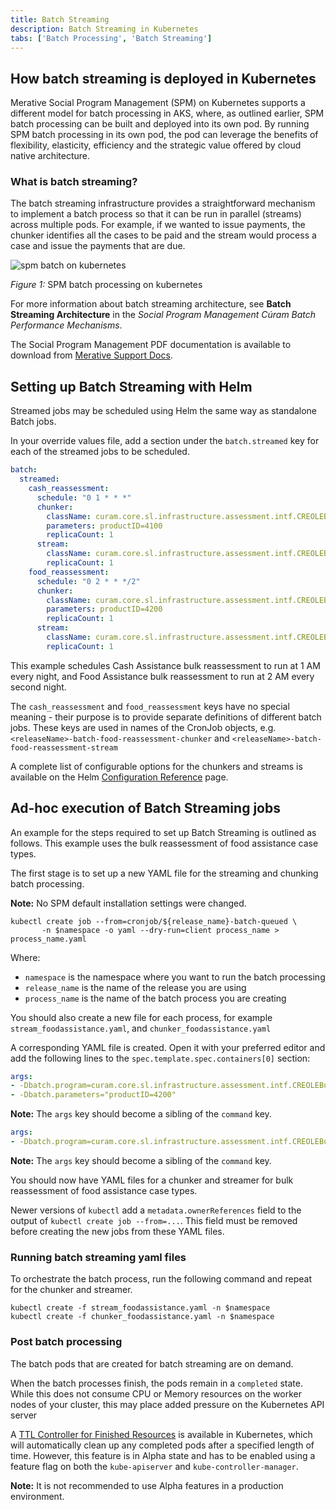 ```yaml
---
title: Batch Streaming
description: Batch Streaming in Kubernetes
tabs: ['Batch Processing', 'Batch Streaming']
---
```


## How batch streaming is deployed in Kubernetes

Merative Social Program Management (SPM) on Kubernetes supports a different model for batch processing in AKS, where, as outlined earlier, SPM batch processing can be built and deployed into its own pod.
By running SPM batch processing in its own pod, the pod can leverage the benefits of flexibility, elasticity, efficiency and the strategic value offered by cloud native architecture.

### What is batch streaming?

The batch streaming infrastructure provides a straightforward mechanism to implement a batch process so that it can be run in parallel (streams) across multiple pods.
For example, if we wanted to issue payments, the chunker identifies all the cases to be paid and the stream would process a case and issue the payments that are due.

![spm batch on kubernetes](../../../images/spm_batch_processing_on_kubernetes.png)
<Caption>

*Figure 1:* SPM batch processing on kubernetes

</Caption>

For more information about batch streaming architecture, see **Batch Streaming Architecture** in the *Social Program Management Cúram Batch Performance Mechanisms*.

<InlineNotification>

The Social Program Management PDF documentation is available to download from [Merative Support Docs](https://curam-spm-devops.github.io/wh-support-docs/spm/pdf-documentation/).

</InlineNotification>

## Setting up Batch Streaming with Helm

Streamed jobs may be scheduled using Helm the same way as standalone Batch jobs.

In your override values file, add a section under the `batch.streamed` key for each of the streamed jobs to be scheduled.

```yaml
batch:
  streamed:
    cash_reassessment:
      schedule: "0 1 * * *"
      chunker:
        className: curam.core.sl.infrastructure.assessment.intf.CREOLEBulkCaseChunkReassessmentByProduct.process
        parameters: productID=4100
        replicaCount: 1
      stream:
        className: curam.core.sl.infrastructure.assessment.intf.CREOLEBulkCaseChunkReassessmentStream.process
        replicaCount: 1
    food_reassessment:
      schedule: "0 2 * * */2"
      chunker:
        className: curam.core.sl.infrastructure.assessment.intf.CREOLEBulkCaseChunkReassessmentByProduct.process
        parameters: productID=4200
        replicaCount: 1
      stream:
        className: curam.core.sl.infrastructure.assessment.intf.CREOLEBulkCaseChunkReassessmentStream.process
        replicaCount: 1
```

This example schedules Cash Assistance bulk reassessment to run at 1 AM every night, and Food Assistance bulk reassessment to run at 2 AM every second night.

The `cash_reassessment` and `food_reassessment` keys have no special meaning - their purpose is to provide separate definitions of different batch jobs.
These keys are used in names of the CronJob objects, e.g. `<releaseName>-batch-food-reassessment-chunker` and `<releaseName>-batch-food-reassessment-stream`

A complete list of configurable options for the chunkers and streams is available on the Helm [Configuration Reference](/deployment/config-reference#batch-jobs) page.

## Ad-hoc execution of Batch Streaming jobs

An example for the steps required to set up Batch Streaming is outlined as follows.
This example uses the bulk reassessment of food assistance case types.

The first stage is to set up a new YAML file for the streaming and chunking batch processing.

<InlineNotification>

**Note:** No SPM default installation settings were changed.

</InlineNotification>

```shell
kubectl create job --from=cronjob/${release_name}-batch-queued \
       -n $namespace -o yaml --dry-run=client process_name > process_name.yaml
```

Where:

* `namespace` is the namespace where you want to run the batch processing
* `release_name` is the name of the release you are using
* `process_name` is the name of the batch process you are creating

You should also create a new file for each process, for example `stream_foodassistance.yaml`, and `chunker_foodassistance.yaml`

A corresponding YAML file is created. Open it with your preferred editor and add the following lines to the `spec.template.spec.containers[0]` section:

<Tabs>

<Tab label="Chunker">
<Row>
<Column>

```yaml
args:
- -Dbatch.program=curam.core.sl.infrastructure.assessment.intf.CREOLEBulkCaseChunkReassessmentByProduct.process
- -Dbatch.parameters="productID=4200"
```

**Note:** The `args` key should become a sibling of the `command` key.

</Column>
</Row>
</Tab>

<Tab label="Stream">
<Row>
<Column>

```yaml
args:
- -Dbatch.program=curam.core.sl.infrastructure.assessment.intf.CREOLEBulkCaseChunkReassessmentStream.process
```

**Note:** The `args` key should become a sibling of the `command` key.

</Column>
</Row>
</Tab>

</Tabs>

You should now have YAML files for a chunker and streamer for bulk reassessment of food assistance case types.

<InlineNotification>

Newer versions of `kubectl` add a `metadata.ownerReferences` field to the output of `kubectl create job --from=...`.
This field must be removed before creating the new jobs from these YAML files.

</InlineNotification>

### Running batch streaming yaml files

To orchestrate the batch process, run the following command and repeat for the chunker and streamer.

```shell
kubectl create -f stream_foodassistance.yaml -n $namespace
kubectl create -f chunker_foodassistance.yaml -n $namespace
```

### Post batch processing

The batch pods that are created for batch streaming are on demand.

When the batch processes finish, the pods remain in a `completed` state.
While this does not consume CPU or Memory resources on the worker nodes of your cluster, this may place added pressure on the Kubernetes API server

<InlineNotification>

A [TTL Controller for Finished Resources](https://kubernetes.io/docs/concepts/workloads/controllers/ttlafterfinished/) is available in Kubernetes, which will automatically clean up any completed pods after a specified length of time.
However, this feature is in Alpha state and has to be enabled using a feature flag on both the `kube-apiserver` and `kube-controller-manager`.

**Note:** It is not recommended to use Alpha features in a production environment.

</InlineNotification>
